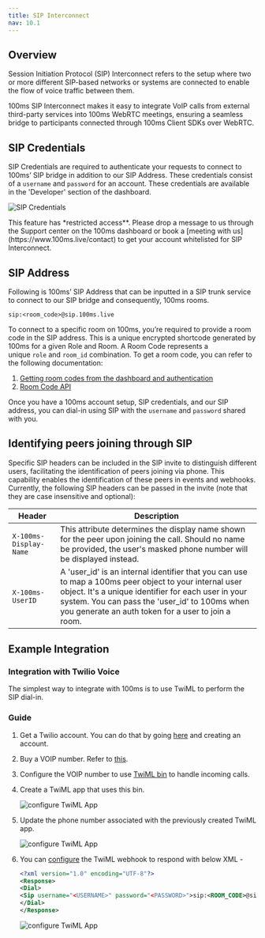 ```yaml
---
title: SIP Interconnect
nav: 10.1
---
```


## Overview

Session Initiation Protocol (SIP) Interconnect refers to the setup where two or more different SIP-based networks or systems are connected to enable the flow of voice traffic between them.

100ms SIP Interconnect makes it easy to integrate VoIP calls from external third-party services into 100ms WebRTC meetings, ensuring a seamless bridge to participants connected through 100ms Client SDKs over WebRTC.


## SIP Credentials

SIP Credentials are required to authenticate your requests to connect to 100ms’ SIP bridge in addition to our SIP Address. These credentials consist of a `username` and `password` for an account. These credentials are available in the 'Developer' section of the dashboard.

![SIP Credentials](/docs/v2/sip-credentials.png)

<Note type='warning'>
This feature has *restricted access**. Please drop a message to us through the Support center on the 100ms dashboard or book a [meeting with us](https://www.100ms.live/contact) to get your account whitelisted for SIP Interconnect.
</Note>


## SIP Address

Following is 100ms’ SIP Address that can be inputted in a SIP trunk service to connect to our SIP bridge and consequently, 100ms rooms.

`sip:<room_code>@sip.100ms.live`

To connect to a specific room on 100ms, you’re required to provide a room code in the SIP address. This is a unique encrypted shortcode generated by 100ms for a given Role and Room. A Room Code represents a unique `role` and `room_id` combination. To get a room code, you can refer to the following documentation:
1. [Getting room codes from the dashboard and authentication](/prebuilt/v2/prebuilt/room-codes/room-code-auth)
2. [Room Code API](/server-side/v2/api-reference/room-codes/room-code-overview)

Once you have a 100ms account setup, SIP credentials, and our SIP address, you can dial-in using SIP with the `username` and `password` shared with you. 

## Identifying peers joining through SIP

Specific SIP headers can be included in the SIP invite to distinguish different users, facilitating the identification of peers joining via phone. This capability enables the identification of these peers in events and webhooks. Currently, the following SIP headers can be passed in the invite (note that they are case insensitive and optional):

| Header               | Description                                                                                                                                                                                                                                                           |
|----------------------|-----------------------------------------------------------------------------------------------------------------------------------------------------------------------------------------------------------------------------------------------------------------------|
| `X-100ms-Display-Name` | This attribute determines the display name shown for the peer upon joining the call. Should no name be provided, the user's masked phone number will be displayed instead.                                                                                            |
| `X-100ms-UserID`       | A 'user_id' is an internal identifier that you can use to map a 100ms peer object to your internal user object. It's a unique identifier for each user in your system. You can pass the 'user_id' to 100ms when you generate an auth token for a user to join a room. |

## Example Integration

### Integration with Twilio Voice

The simplest way to integrate with 100ms is to use TwiML to perform the SIP dial-in.

### Guide

1. Get a Twilio account. You can do that by going [here](https://www.twilio.com/try-twilio) and creating an account.
2. Buy a VOIP number. Refer to [this](https://help.twilio.com/articles/223135247-How-to-Search-for-and-Buy-a-Twilio-Phone-Number-from-Console).
3. Configure the VOIP number to use [TwiML bin](https://www.twilio.com/docs/serverless/twiml-bins) to handle incoming calls.
4. Create a TwiML app that uses this bin.
    
    ![configure TwiML App](/docs/v2/configure-twiml-app.png)
    
5. Update the phone number associated with the previously created TwiML app.
    
    ![configure TwiML App](/docs/v2/update-phone-twiml.png)
    
6. You can [configure](https://www.twilio.com/docs/voice/twiml/sip?code-sample=code-custom-headers-with-sip&code-language=Node.js&code-sdk-version=4.x#sip-noun) the TwiML webhook to respond with below XML - 

    ```xml
    <?xml version="1.0" encoding="UTF-8"?>
    <Response>
    <Dial>
    <Sip username="<USERNAME>" password="<PASSWORD>">sip:<ROOM_CODE>@sip.100ms.live?X-100ms-Display-Name=John%20Doe&amp;X-100ms-UserID=xyz</Sip>
    </Dial>
    </Response>
    ```

    ![configure TwiML App](/docs/v2/configure-twiml-webhook.png)